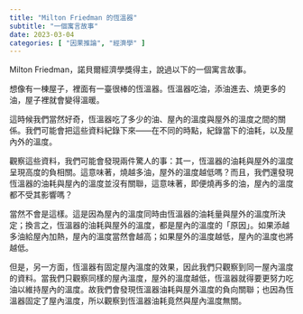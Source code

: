 ```yaml
---
title: "Milton Friedman 的恆溫器"
subtitle: "一個寓言故事"
date: 2023-03-04
categories: [ "因果推論", "經濟學" ]
---
```


Milton Friedman，諾貝爾經濟學獎得主，說過以下的一個寓言故事。

想像有一棟屋子，裡面有一臺很棒的恆溫器。恆溫器吃油，添油進去、燒更多的油，屋子裡就會變得溫暖。

這時候我們當然好奇，恆溫器吃了多少的油、屋內的溫度與屋外的溫度之間的關係。我們可能會把這些資料紀錄下來——在不同的時點，紀錄當下的油耗，以及屋內外的溫度。

觀察這些資料，我們可能會發現兩件驚人的事：其一，恆溫器的油耗與屋外的溫度呈現高度的負相關。這意味著，燒越多油，屋外的溫度越低嗎？而且，我們還發現恆溫器的油耗與屋內的溫度並沒有關聯，這意味著，即便燒再多的油，屋內的溫度都不受其影響嗎？

當然不會是這樣。這是因為屋內的溫度同時由恆溫器的油耗量與屋外的溫度所決定；換言之，恆溫器的油耗與屋外的溫度，都是屋內的溫度的「原因」。如果添越多油給屋內加熱，屋內的溫度當然會越高；如果屋外的溫度越低，屋內的溫度也將越低。

但是，另一方面，恆溫器有固定屋內溫度的效果，因此我們只觀察到同一屋內溫度的資料。當我們只觀察同樣的屋內溫度，屋外的溫度越低，恆溫器就得要更努力吃油以維持屋內的溫度。故我們會發現恆溫器油耗與屋外溫度的負向關聯；也因為恆溫器固定了屋內溫度，所以觀察到恆溫器油耗竟然與屋內溫度無關。